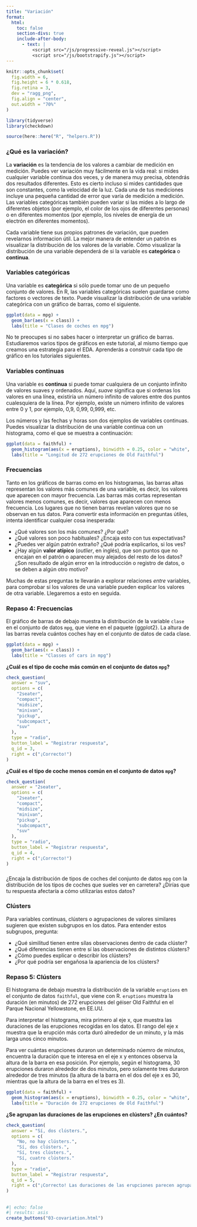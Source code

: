 ```yaml
---
title: "Variación"
format:
  html: 
    toc: false
    section-divs: true
    include-after-body: 
      - text: |
          <script src="/js/progressive-reveal.js"></script>
          <script src="/js/bootstrapify.js"></script>
---
```


```r
knitr::opts_chunk$set(
  fig.width = 6,
  fig.height = 6 * 0.618,
  fig.retina = 3,
  dev = "ragg_png",
  fig.align = "center",
  out.width = "70%"
)

library(tidyverse)
library(checkdown)

source(here::here("R", "helpers.R"))
```


### ¿Qué es la variación? {.no-hide}

La **variación** es la tendencia de los valores a cambiar de medición en medición. Puedes ver variación muy fácilmente en la vida real: si mides cualquier variable continua dos veces, y de manera muy precisa, obtendrás dos resultados diferentes. Esto es cierto incluso si mides cantidades que son constantes, como la velocidad de la luz. Cada una de tus mediciones incluye una pequeña cantidad de error que varía de medición a medición. Las variables categóricas también pueden variar si las mides a lo largo de diferentes objetos (por ejemplo, el color de los ojos de diferentes personas) o en diferentes momentos (por ejemplo, los niveles de energía de un electrón en diferentes momentos).

Cada variable tiene sus propios patrones de variación, que pueden revelarnos informacion útil. La mejor manera de entender un patrón es visualizar la distribución de los valores de la variable. Cómo visualizar la distribución de una variable dependerá de si la variable es **categórica** o **continua**.

### Variables categóricas

Una variable es **categórica** si sólo puede tomar uno de un pequeño conjunto de valores. En R, las variables categóricas suelen guardarse como factores o vectores de texto. Puede visualizar la distribución de una variable categórica con un gráfico de barras, como el siguiente.

```r
ggplot(data = mpg) +
  geom_bar(aes(x = class)) + 
  labs(title = "Clases de coches en mpg")
```

No te preocupes si no sabes hacer o interpretar un gráfico de barras. Estudiaremos varios tipos de gráficos en este tutorial, al mismo tiempo que creamos una estrategia para el EDA. Aprenderás a construir cada tipo de gráfico en los tutoriales siguientes.

### Variables continuas

Una variable es **continua** si puede tomar cualquiera de un conjunto infinito de valores suaves y ordenados. Aquí, _suave_ significa que si ordenas los valores en una línea, existiría un número infinito de valores entre dos puntos cualesquiera de la línea. Por ejemplo, existe un número infinito de valores entre 0 y 1, por ejemplo, 0,9, 0,99, 0,999, etc. 

Los números y las fechas y horas son dos ejemplos de variables continuas. Puedes visualizar la distribución de una variable continua con un histograma, como el que se muestra a continuación:

```r
ggplot(data = faithful) +
  geom_histogram(aes(x = eruptions), binwidth = 0.25, color = "white", linewidth = 0.25) + 
  labs(title = "Longitud de 272 erupciones de Old Faithful")
```

### Frecuencias

Tanto en los gráficos de barras como en los histogramas, las barras altas representan los valores más comunes de una variable, es decir, los valores que aparecen con mayor frecuencia. Las barras más cortas representan valores menos comunes, es decir, valores que aparecen con menos frecuencia. Los lugares que no tienen barras revelan valores que no se observan en tus datos. Para convertir esta información en preguntas útiles, intenta identificar cualquier cosa inesperada:

- ¿Qué valores son los más comunes? ¿Por qué?
- ¿Qué valores son poco habituales? ¿Encaja esto con tus expectativas?
- ¿Puedes ver algún patrón extraño? ¿Qué podría explicarlos, si los ves?
- ¿Hay algún **valor atípico** (_outlier_, en inglés), que son puntos que no encajan en el patrón o aparecen muy alejados del resto de los datos? ¿Son resultado de algún error en la introducción o registro de datos, o se deben a algún otro motivo?

Muchas de estas preguntas te llevarán a explorar relaciones _entre_ variables, para comprobar si los valores de una variable pueden explicar los valores de otra variable. Llegaremos a esto en seguida.

### Repaso 4: Frecuencias

El gráfico de barras de debajo muestra la distribución de la variable `clase` en el conjunto de datos `mpg`, que viene en el paquete {ggplot2}. La altura de las barras revela cuántos coches hay en el conjunto de datos de cada clase.

```r
ggplot(data = mpg) +
  geom_bar(aes(x = class)) + 
  labs(title = "Classes of cars in mpg")
```

::: {.callout-note appearance="simple" icon=false .question}

**¿Cuál es el tipo de coche más común en el conjunto de datos `mpg`?**

```r
check_question(
  answer = "suv", 
  options = c(
    "2seater",
    "compact",
    "midsize",
    "minivan",
    "pickup",
    "subcompact",
    "suv"
  ), 
  type = "radio", 
  button_label = "Registrar respuesta", 
  q_id = 3,
  right = c("¡Correcto!")
)
```
:::

::: {.callout-note appearance="simple" icon=false .question}


**¿Cuál es el tipo de coche menos común en el conjunto de datos `mpg`?**

```r
check_question(
  answer = "2seater", 
  options = c(
    "2seater",
    "compact",
    "midsize",
    "minivan",
    "pickup",
    "subcompact",
    "suv"
  ), 
  type = "radio", 
  button_label = "Registrar respuesta", 
  q_id = 4,
  right = c("¡Correcto!")
)
```
:::

###

¿Encaja la distribución de tipos de coches del conjunto de datos `mpg` con la distribución de los tipos de coches que sueles ver en carretera? ¿Dirías que tu respuesta afectaría a cómo utilizarías estos datos?

### Clústers

Para variables continuas, clústers o agrupaciones de valores similares sugieren que existen subgrupos en los datos. Para entender estos subgrupos, pregunta:

- ¿Qué similitud tienen entre sílas observaciones dentro de cada clúster?
- ¿Qué diferencias tienen entre sí las observaciones de distintos clústers?
- ¿Cómo puedes explicar o describir los clústers?
- ¿Por qué podría ser engañosa la apariencia de los clústers?

### Repaso 5: Clústers

El histograma de debajo muestra la distribución de la variable `eruptions` en el conjunto de datos `faithful`, que viene con R. `eruptions` muestra la duración (en minutos) de 272 erupciones del géiser Old Faithful en el Parque Nacional Yellowstone, en EE.UU.

Para interpretar el histograma, mira primero al eje x, que muestra las duraciones de las erupciones recogidas en los datos. El rango del eje x muestra que la erupción más corta duró alrededor de un minuto, y la más larga unos cinco minutos.

Para ver cuántas erupciones duraron un determinado núemro de minutos, encuentra la duración que te interesa en el eje x y entonces observa la altura de la barra en esa posición. Por ejemplo, según el histograma, 30 erupciones duraron alrededor de dos minutos, pero solamente tres duraron alrededor de tres minutos (la altura de la barra en el dos del eje x es 30, mientras que la altura de la barra en el tres es 3).


```r
ggplot(data = faithful) +
  geom_histogram(aes(x = eruptions), binwidth = 0.25, color = "white", linewidth = 0.25) + 
  labs(title = "Duración de 272 erupciones de Old Faithful")
```

::: {.callout-note appearance="simple" icon=false .question}

**¿Se agrupan las duraciones de las erupciones en clústers? ¿En cuántos?**

```r
check_question(
  answer = "Sí, dos clústers.", 
  options = c(
    "No, no hay clústers.",
    "Sí, dos clústers.",
    "Sí, tres clústers.",
    "Sí, cuatro clústers."
  ), 
  type = "radio", 
  button_label = "Registrar respuesta", 
  q_id = 5,
  right = c("¡Correcto! Las duraciones de las erupciones parecen agruparse en dos clústers: hay erupciones cortas (de alrededor de 2 minutos) y erupciones largas (4-5 minutos), pero pocas erupciones entre medias.")
)
```
:::


##

```r
#| echo: false
#| results: asis
create_buttons("03-covariation.html")
```
